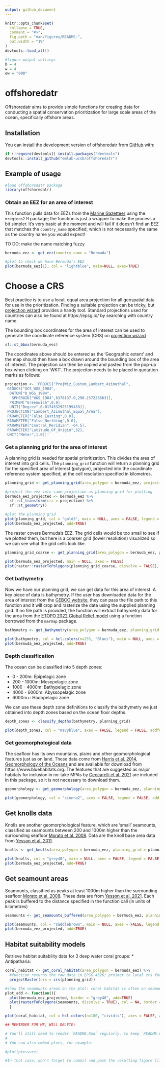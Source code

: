 ```yaml
---
output: github_document
---
```


<!-- README.md is generated from README.Rmd. Please edit that file -->

```r
knitr::opts_chunk$set(
  collapse = TRUE,
  comment = "#>",
  fig.path = "man/figures/README-",
  out.width = "1%"
)
devtools::load_all()

#figure output settings
h = 4
w = 4
ow = "800"
```

# offshoredatr

<!-- badges: start -->
<!-- badges: end -->

Offshoredatr aims to provide simple functions for creating data for conducting a spatial conservation prioritization for large scale areas of the ocean, specifically offshore areas.

## Installation

You can install the development version of offshoredatr from [GitHub](https://github.com/) with:

```r
if (!require(devtools)) install.packages("devtools")
devtools::install_github("emlab-ucsb/offshoredatr")
```

## Example of usage

```r
#load offshoredatr package
library(offshoredatr)
```

### Obtain an EEZ for an area of interest

This function pulls data for EEZs from the [Marine Gazetteer](https://marineregions.org/gazetteer.php) using the `mregions2` R package; the function is just a wrapper to make the process a bit simpler. It's very basic at the moment and will fail if it doesn't find an EEZ that matches the `country_name` specified, which is not necessarily the same as the country name you would expect! 

TO DO: make the name matching fuzzy

```r
bermuda_eez <- get_eez(country_name = "Bermuda")

#plot to check we have Bermuda's EEZ
plot(bermuda_eez[1], col = "lightblue", main=NULL, axes=TRUE)
```

# Choose a CRS

Best practice is to use a local, equal area projection for all geospatial data for use in the prioritization. Finding a suitable projection can be tricky, but [projection wizard](https://projectionwizard.org) provides a handy tool. Standard projections used for countries can also be found at https://epsg.io/ by searching with country name. 

The bounding box coordinates for the area of interest can be used to generate the coordinate reference system (CRS) on [projection wizard](https://projectionwizard.org)

```r
sf::st_bbox(bermuda_eez)
```

The coordinates above should be entered as the 'Geographic extent' and the map should then have a box drawn around the bounding box of the area of interest. The projection can then be copied and pasted from the pop-up box when clicking on 'WKT'. The projeciton needs to be placed in quotation marks as follows:

```r
projection <- 'PROJCS["ProjWiz_Custom_Lambert_Azimuthal",
 GEOGCS["GCS_WGS_1984",
  DATUM["D_WGS_1984",
   SPHEROID["WGS_1984",6378137.0,298.257223563]],
  PRIMEM["Greenwich",0.0],
  UNIT["Degree",0.0174532925199433]],
 PROJECTION["Lambert_Azimuthal_Equal_Area"],
 PARAMETER["False_Easting",0.0],
 PARAMETER["False_Northing",0.0],
 PARAMETER["Central_Meridian",-64.5],
 PARAMETER["Latitude_Of_Origin",32],
 UNIT["Meter",1.0]]'
```


### Get a planning grid for the area of interest

A planning grid is needed for spatial prioritization. This divides the area of interest into grid cells. The `planning_grid` function will return a planning grid for the specified area of interest (polygon), projected into the coordinate reference system specified, at the cell resolution specified in kilometres.

```r
planning_grid <- get_planning_grid(area_polygon = bermuda_eez, projection_crs = projection, resolution_km = 5)

#project the eez into same projection as planning grid for plotting
bermuda_eez_projected <- bermuda_eez %>% 
  sf::st_transform(crs = projection) %>% 
  sf::st_geometry()

#plot the planning grid
plot(planning_grid, col = "gold3", main = NULL, axes = FALSE, legend = FALSE)
plot(bermuda_eez_projected, add=TRUE)
```

The raster covers Bermuda's EEZ. The grid cells would be too small to see if we plotted them, but here is a coarser grid (lower resolution) visualized so we can see what the grid cells look like.

```r
planning_grid_coarse <- get_planning_grid(area_polygon = bermuda_eez, projection_crs = projection, resolution_km = 20)

plot(bermuda_eez_projected, main = NULL, axes = FALSE)
plot(raster::rasterToPolygons(planning_grid_coarse, dissolve = FALSE), add=TRUE)
```

### Get bathymetry

Now we have our planning grid, we can get data for this area of interest. A key piece of data is bathymetry. If the user has downloaded data for the area of interest from the [GEBCO website](https://www.gebco.net), they can pass the file path to this function and it will crop and rasterize the data using the supplied planning grid. If no file path is provided, the function will extract bathymetry data for the area from the [ETOPO 2022 Global Relief model](https://www.ncei.noaa.gov/products/etopo-global-relief-model) using a function borrowed from the `marmap` package.

```r
bathymetry <- get_bathymetry(area_polygon = bermuda_eez, planning_grid = planning_grid, keep = FALSE)

plot(bathymetry, col = hcl.colors(n=255, "Blues"), main = NULL, axes = FALSE) 
plot(bermuda_eez_projected, add=TRUE)
```

### Depth classification

The ocean can be classified into 5 depth zones:

* 0 - 200m: Epipelagic zone
* 200 - 1000m: Mesopelagic zone
* 1000 - 4000m: Bathypelagic zone
* 4000 - 6000m: Abyssopelagic zone
* 6000m+: Hadopelagic zone

We can use these depth zone definitions to classify the bathymetry we just obtained into depth zones based on the ocean floor depths.

```r
depth_zones <- classify_depths(bathymetry, planning_grid)

plot(depth_zones, col = "navyblue", axes = FALSE, legend = FALSE, addfun = function(){plot(bermuda_eez_projected, add=TRUE)})
```

### Get geomorphological data

The seafloor has its own mountains, plains and other geomorphological features just as on land. These data come from [Harris et al. 2014, Geomorphology of the Oceans](https://doi.org/10.1016/j.margeo.2014.01.011) and are available for download from https://www.bluehabitats.org. The features that are suggested as major habitats for inclusion in no-take MPAs by [Ceccarelli et al. 2021](https://doi.org/10.3389/fmars.2021.634574) are included in this package, so it is not necessary to download them.

```r
geomorphology <- get_geomorphology(area_polygon = bermuda_eez, planning_grid = planning_grid)

plot(geomorphology, col = "sienna2", axes = FALSE, legend = FALSE, addfun = function(){plot(bermuda_eez_projected, add=TRUE)})
```

## Get knolls data

Knolls are another geomorphological feature, which are 'small' seamounts, classified as seamounts between 200 and 1000m higher than the surrounding seafloor [Morato et al. 2008](https://doi.org/10.3354/meps07268). Data are the knoll base area data from [Yesson et al. 2011]( https://doi.org/10.1016/j.dsr.2011.02.004).

```r
knolls <- get_knolls(area_polygon = bermuda_eez, planning_grid = planning_grid)

plot(knolls, col = "grey40", main = NULL, axes = FALSE, legend = FALSE)
plot(bermuda_eez_projected, add=TRUE)
```

## Get seamount areas

Seamounts, classified as peaks at least 1000m higher than the surrounding seafloor [Morato et al. 2008](https://doi.org/10.3354/meps07268). These data are from [Yesson et al. 2021](https://doi.org/10.14324/111.444/ucloe.000030). Each peak is buffered to the distance specified in the function call (in units of kilometres)

```r
seamounts <- get_seamounts_buffered(area_polygon = bermuda_eez, planning_grid = planning_grid, buffer_km = 30)

plot(seamounts, col = "saddlebrown", main = NULL, axes = FALSE, legend = FALSE)
plot(bermuda_eez_projected, add=TRUE)
```

## Habitat suitability models

Retrieve habitat suitability data for 3 deep water coral groups:
* Antipatharia: 


```r
coral_habitat <- get_coral_habitat(area_polygon = bermuda_eez) %>% 
  #function returns the raw data in EPSG 4326; project to local crs for plotting
  projectRaster(crs = crs(planning_grid))

#show the seamounts areas on the plot: coral habitat is often on seamounts which are shallower than surrounding ocean floor
plot_add <- function(){
  plot(bermuda_eez_projected, border = "grey40", add=TRUE) 
  plot(rasterToPolygons(seamounts, dissolve = TRUE), col = NA, border = "red", add=TRUE)
  }

plot(coral_habitat, col = hcl.colors(n=100, "cividis"), axes = FALSE, addfun = plot_add)
```


```r
## REMINDER FOR ME, WILL DELETE:

# You'll still need to render `README.Rmd` regularly, to keep `README.md` up-to-date. `devtools::build_readme()` is handy for this. You could also use GitHub Actions to re-render `README.Rmd` every time you push. An example workflow can be found here: <https://github.com/r-lib/actions/tree/v1/examples>.
# 
# You can also embed plots, for example:

#plot(pressure)

#In that case, don't forget to commit and push the resulting figure files, so they display on GitHub and CRAN.
```


